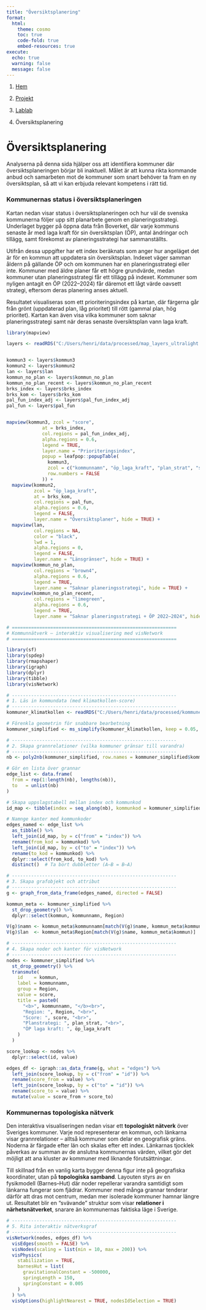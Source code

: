 ```yaml
---
title: "Översiktsplanering"
format:
  html:
    theme: cosmo
    toc: true
    code-fold: true
    embed-resources: true
execute:
  echo: true
  warning: false
  message: false
---
```


<nav aria-label="breadcrumb">

<ol class="breadcrumb">

<li class="breadcrumb-item">

<a href="../../../index.html">Hem</a>

</li>

<li class="breadcrumb-item">

<a href="../../index.html">Projekt</a>

</li>

<li class="breadcrumb-item">

<a href="../index.html">Lablab</a>

</li>

<li class="breadcrumb-item active" aria-current="page">

Översiktsplanering

</li>

</ol>

</nav>

# Översiktsplanering

Analyserna på denna sida hjälper oss att identifiera kommuner där översiktsplaneringen börjar bli inaktuell. Målet är att kunna rikta kommande anbud och samarbeten mot de kommuner som snart behöver ta fram en ny översiktsplan, så att vi kan erbjuda relevant kompetens i rätt tid.

### Kommunernas status i översiktsplaneringen

Kartan nedan visar status i översiktsplaneringen och hur väl de svenska kommunerna följer upp sitt planarbete genom en planeringsstrategi. Underlaget bygger på öppna data från Boverket, där varje kommuns senaste år med laga kraft för sin översiktsplan (ÖP), antal ändringar och tillägg, samt förekomst av planeringsstrategi har sammanställts.

Utifrån dessa uppgifter har ett index beräknats som anger hur angeläget det är för en kommun att uppdatera sin översiktsplan. Indexet väger samman åldern på gällande ÖP och om kommunen har en planeringsstrategi eller inte. Kommuner med äldre planer får ett högre grundvärde, medan kommuner utan planeringsstrategi får ett tillägg på indexet. Kommuner som nyligen antagit en ÖP (2022–2024) får däremot ett lågt värde oavsett strategi, eftersom deras planering anses aktuell.

Resultatet visualiseras som ett prioriteringsindex på kartan, där färgerna går från grönt (uppdaterad plan, låg prioritet) till rött (gammal plan, hög prioritet). Kartan kan även visa vilka kommuner som saknar planeringsstrategi samt när deras senaste översiktsplan vann laga kraft.

```r
library(mapview)

layers <- readRDS("C:/Users/henri/data/processed/map_layers_ultralight.Rds")


kommun3 <- layers$kommun3
kommun2 <- layers$kommun2
lan <- layers$lan
kommun_no_plan <- layers$kommun_no_plan
kommun_no_plan_recent <- layers$kommun_no_plan_recent
brks_index <- layers$brks_index
brks_kom <- layers$brks_kom
pal_fun_index_adj <- layers$pal_fun_index_adj
pal_fun <- layers$pal_fun


mapview(kommun3, zcol = "score",
             at = brks_index,
             col.regions = pal_fun_index_adj,
             alpha.regions = 0.6,
             legend = TRUE,
             layer.name = "Prioriteringsindex",
             popup = leafpop::popupTable(
               kommun3,
               zcol = c("kommunnamn", "öp_laga_kraft", "plan_strat", "score"),
               row.numbers = FALSE
             )) +
  mapview(kommun2,
          zcol = "öp_laga_kraft",
          at = brks_kom,
          col.regions = pal_fun,
          alpha.regions = 0.6,
          legend = FALSE,
          layer.name = "Översiktsplaner", hide = TRUE) +
  mapview(lan,
          col.regions = NA,
          color = "black",
          lwd = 1,
          alpha.regions = 0,
          legend = FALSE,
          layer.name = "Länsgränser", hide = TRUE) +
  mapview(kommun_no_plan,
          col.regions = "brown4",
          alpha.regions = 0.6,
          legend = TRUE,
          layer.name = "Saknar planeringsstrategi", hide = TRUE) +
  mapview(kommun_no_plan_recent,
          col.regions = "limegreen",
          alpha.regions = 0.6,
          legend = TRUE,
          layer.name = "Saknar planeringsstrategi + ÖP 2022–2024", hide = TRUE)
```

```r
# ============================================================
# Kommunnätverk – interaktiv visualisering med visNetwork
# ============================================================

library(sf)
library(spdep)
library(rmapshaper)
library(igraph)
library(dplyr)
library(tibble)
library(visNetwork)

# ------------------------------------------------------------
# 1. Läs in kommundata (med klimatkollen-score)
# ------------------------------------------------------------
kommuner_klimatkollen <- readRDS("C:/Users/henri/data/processed/kommuner_klimatkollen_score.Rds")

# Förenkla geometrin för snabbare bearbetning
kommuner_simplified <- ms_simplify(kommuner_klimatkollen, keep = 0.05, keep_shapes = TRUE)

# ------------------------------------------------------------
# 2. Skapa grannrelationer (vilka kommuner gränsar till varandra)
# ------------------------------------------------------------
nb <- poly2nb(kommuner_simplified, row.names = kommuner_simplified$kommun)

# Gör en lista över grannar
edge_list <- data.frame(
  from = rep(1:length(nb), lengths(nb)),
  to   = unlist(nb)
)

# Skapa uppslagstabell mellan index och kommunkod
id_map <- tibble(index = seq_along(nb), kommunkod = kommuner_simplified$kommun)

# Namnge kanter med kommunkoder
edges_named <- edge_list %>%
  as_tibble() %>%
  left_join(id_map, by = c("from" = "index")) %>%
  rename(from_kod = kommunkod) %>%
  left_join(id_map, by = c("to" = "index")) %>%
  rename(to_kod = kommunkod) %>%
  dplyr::select(from_kod, to_kod) %>%
  distinct()  # Ta bort dubbletter (A–B = B–A)

# ------------------------------------------------------------
# 3. Skapa grafobjekt och attribut
# ------------------------------------------------------------
g <- graph_from_data_frame(edges_named, directed = FALSE)

kommun_meta <- kommuner_simplified %>%
  st_drop_geometry() %>%
  dplyr::select(kommun, kommunnamn, Region)

V(g)$namn <- kommun_meta$kommunnamn[match(V(g)$name, kommun_meta$kommun)]
V(g)$lan  <- kommun_meta$Region[match(V(g)$name, kommun_meta$kommun)]

# ------------------------------------------------------------
# 4. Skapa noder och kanter för visNetwork
# ------------------------------------------------------------
nodes <- kommuner_simplified %>%
  st_drop_geometry() %>%
  transmute(
    id    = kommun,
    label = kommunnamn,
    group = Region,
    value = score,
    title = paste0(
      "<b>", kommunnamn, "</b><br>",
      "Region: ", Region, "<br>",
      "Score: ", score, "<br>",
      "Planstrategi: ", plan_strat, "<br>",
      "ÖP laga kraft: ", öp_laga_kraft
    )
  )

score_lookup <- nodes %>%
  dplyr::select(id, value)

edges_df <- igraph::as_data_frame(g, what = "edges") %>%
  left_join(score_lookup, by = c("from" = "id")) %>%
  rename(score_from = value) %>%
  left_join(score_lookup, by = c("to" = "id")) %>%
  rename(score_to = value) %>%
  mutate(value = score_from + score_to)
```

### **Kommunernas topologiska nätverk**

Den interaktiva visualiseringen nedan visar ett **topologiskt nätverk** över Sveriges kommuner. Varje nod representerar en kommun, och länkarna visar grannrelationer – alltså kommuner som delar en geografisk gräns. Noderna är färgade efter län och skalas efter ett index. Länkarnas tjocklek påverkas av summan av de anslutna kommunernas värden, vilket gör det möjligt att ana kluster av kommuner med liknande förutsättningar.

Till skillnad från en vanlig karta bygger denna figur inte på geografiska koordinater, utan på **topologiska samband**. Layouten styrs av en fysikmodell (Barnes–Hut) där noder repellerar varandra samtidigt som länkarna fungerar som fjädrar. Kommuner med många grannar tenderar därför att dras mot centrum, medan mer isolerade kommuner hamnar längre ut. Resultatet blir en “svävande” struktur som visar **relationer i närhetsnätverket**, snarare än kommunernas faktiska läge i Sverige.

```r
# ------------------------------------------------------------
# 5. Rita interaktiv nätverksgraf
# ------------------------------------------------------------
visNetwork(nodes, edges_df) %>%
  visEdges(smooth = FALSE) %>%
  visNodes(scaling = list(min = 10, max = 200)) %>%
  visPhysics(
    stabilization = TRUE,
    barnesHut = list(
      gravitationalConstant = -500000,
      springLength = 150,
      springConstant = 0.005
    )
  ) %>%
  visOptions(highlightNearest = TRUE, nodesIdSelection = TRUE)
```
